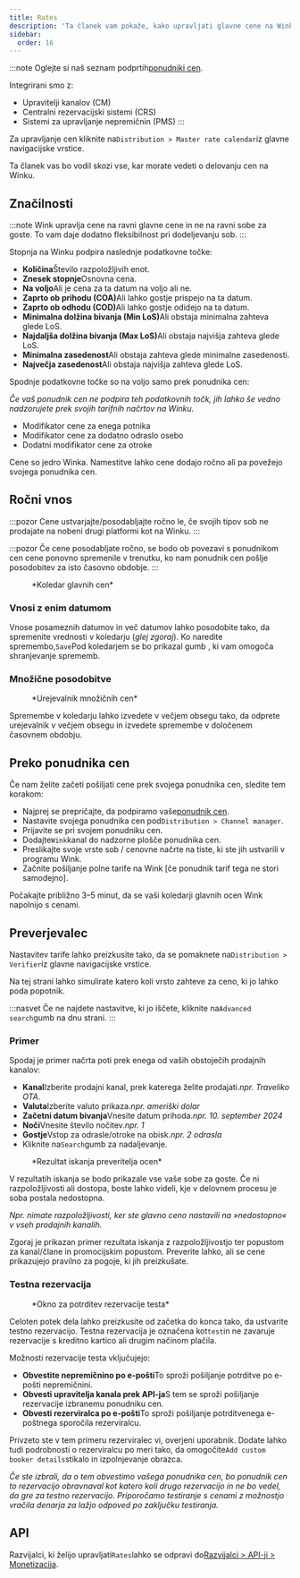 ```yaml
---
title: Rates
description: 'Ta članek vam pokaže, kako upravljati glavne cene na Winku.'
sidebar:
  order: 16
---
```


:::note
Oglejte si naš seznam podprtih[ponudniki cen](/extranet/rate-providers).

Integrirani smo z:

* Upravitelji kanalov (CM)
* Centralni rezervacijski sistemi (CRS)
* Sistemi za upravljanje nepremičnin (PMS)
  :::

Za upravljanje cen kliknite na`Distribution > Master rate calendar`iz glavne navigacijske vrstice.

Ta članek vas bo vodil skozi vse, kar morate vedeti o delovanju cen na Winku.

## Značilnosti

:::note
Wink upravlja cene na ravni glavne cene in ne na ravni sobe za goste. To vam daje dodatno fleksibilnost pri dodeljevanju sob.
:::

Stopnja na Winku podpira naslednje podatkovne točke:

* **Količina**Število razpoložljivih enot.
* **Znesek stopnje**Osnovna cena.
* **Na voljo**Ali je cena za ta datum na voljo ali ne.
* **Zaprto ob prihodu (COA)**&#x41;li lahko gostje prispejo na ta datum.
* **Zaprto ob odhodu (COD)**&#x41;li lahko gostje odidejo na ta datum.
* **Minimalna dolžina bivanja (Min LoS)**&#x41;li obstaja minimalna zahteva glede LoS.
* **Najdaljša dolžina bivanja (Max LoS)**&#x41;li obstaja najvišja zahteva glede LoS.
* **Minimalna zasedenost**Ali obstaja zahteva glede minimalne zasedenosti.
* **Največja zasedenost**Ali obstaja najvišja zahteva glede LoS.

Spodnje podatkovne točke so na voljo samo prek ponudnika cen:

*Če vaš ponudnik cen ne podpira teh podatkovnih točk, jih lahko še vedno nadzorujete prek svojih tarifnih načrtov na Winku.*

* Modifikator cene za enega potnika
* Modifikator cene za dodatno odraslo osebo
* Dodatni modifikator cene za otroke

Cene so jedro Winka. Namestitve lahko cene dodajo ročno ali pa povežejo svojega ponudnika cen.

## Ročni vnos

:::pozor
Cene ustvarjajte/posodabljajte ročno le, če svojih tipov sob ne prodajate na nobeni drugi platformi kot na Winku.
:::

:::pozor
Če cene posodabljate ročno, se bodo ob povezavi s ponudnikom cen cene ponovno spremenile v trenutku, ko nam ponudnik cen pošlje posodobitev za isto časovno obdobje. :::

<figure>
  <CloudinaryImage width="700" height="251" resize="scale" quality="best" alt="Koledar glavnih cen" src="academy/rate-calendar" errorImage="noimage_opaque_nyrtl0.png" />

  <figcaption>*Koledar glavnih cen*</figcaption>
</figure>


### Vnosi z enim datumom

Vnose posameznih datumov in več datumov lahko posodobite tako, da spremenite vrednosti v koledarju (*glej zgoraj*). Ko naredite spremembo,`Save`Pod koledarjem se bo prikazal gumb , ki vam omogoča shranjevanje sprememb.

### Množične posodobitve

<figure>
  <CloudinaryImage width="700" height="267" resize="scale" quality="best" alt="Urejevalnik množičnih cen" src="academy/bulk-editor" errorImage="noimage_opaque_nyrtl0.png" />

  <figcaption>*Urejevalnik množičnih cen*</figcaption>
</figure>


Spremembe v koledarju lahko izvedete v večjem obsegu tako, da odprete urejevalnik v večjem obsegu in izvedete spremembe v določenem časovnem obdobju.

## Preko ponudnika cen

Če nam želite začeti pošiljati cene prek svojega ponudnika cen, sledite tem korakom:

* Najprej se prepričajte, da podpiramo vaše[ponudnik cen](/extranet/rate-providers).
* Nastavite svojega ponudnika cen pod`Distribution > Channel manager`.
* Prijavite se pri svojem ponudniku cen.
* Dodajte`Wink`kanal do nadzorne plošče ponudnika cen.
* Preslikajte svoje vrste sob / cenovne načrte na tiste, ki ste jih ustvarili v programu Wink.
* Začnite pošiljanje polne tarife na Wink \[če ponudnik tarif tega ne stori samodejno].

Počakajte približno 3–5 minut, da se vaši koledarji glavnih ocen Wink napolnijo s cenami.

## Preverjevalec

Nastavitev tarife lahko preizkusite tako, da se pomaknete na`Distribution > Verifier`iz glavne navigacijske vrstice.

Na tej strani lahko simulirate katero koli vrsto zahteve za ceno, ki jo lahko poda popotnik.

:::nasvet
Če ne najdete nastavitve, ki jo iščete, kliknite na`Advanced search`gumb na dnu strani.
:::

### Primer

Spodaj je primer načrta poti prek enega od vaših obstoječih prodajnih kanalov:

* **Kanal**Izberite prodajni kanal, prek katerega želite prodajati.*npr. Traveliko OTA*.
* **Valuta**Izberite valuto prikaza.*npr. ameriški dolar*
* **Začetni datum bivanja**Vnesite datum prihoda.*npr. 10. september 2024*
* **Noči**Vnesite število nočitev.*npr. 1*
* **Gostje**Vstop za odrasle/otroke na obisk.*npr. 2 odrasla*
* Kliknite na`Search`gumb za nadaljevanje.

<figure>
  <CloudinaryImage width="350" height="501" resize="scale" quality="best" alt="Rezultat preverjanja ocen" src="academy/rate-verifier" errorImage="noimage_opaque_nyrtl0.png" />

  <figcaption>*Rezultat iskanja preveritelja ocen*</figcaption>
</figure>


V rezultatih iskanja se bodo prikazale vse vaše sobe za goste.
Če ni razpoložljivosti ali dostopa, boste lahko videli, kje v delovnem procesu je soba postala nedostopna.

*Npr. nimate razpoložljivosti, ker ste glavno ceno nastavili na »nedostopno« v vseh prodajnih kanalih.*

Zgoraj je prikazan primer rezultata iskanja z razpoložljivostjo ter popustom za kanal/člane in promocijskim popustom.
Preverite lahko, ali se cene prikazujejo pravilno za pogoje, ki jih preizkušate.

### Testna rezervacija

<figure>
  <CloudinaryImage width="350" height="459" resize="scale" quality="best" alt="Modalno okno za testno rezervacijo" src="academy/test-booking" errorImage="noimage_opaque_nyrtl0.png" />

  <figcaption>*Okno za potrditev rezervacije testa*</figcaption>
</figure>


Celoten potek dela lahko preizkusite od začetka do konca tako, da ustvarite testno rezervacijo.
Testna rezervacija je označena kot`test`in ne zavaruje rezervacije s kreditno kartico ali drugim načinom plačila.

Možnosti rezervacije testa vključujejo:

* **Obvestite nepremičnino po e-pošti**To sproži pošiljanje potrditve po e-pošti nepremičnini.
* **Obvesti upravitelja kanala prek API-ja**S tem se sproži pošiljanje rezervacije izbranemu ponudniku cen.
* **Obvesti rezerviralca po e-pošti**To sproži pošiljanje potrditvenega e-poštnega sporočila rezerviralcu.

Privzeto ste v tem primeru rezerviralec vi, overjeni uporabnik. Dodate lahko tudi podrobnosti o rezerviralcu po meri tako, da omogočite`Add custom booker details`stikalo in izpolnjevanje obrazca.

*Če ste izbrali, da o tem obvestimo vašega ponudnika cen, bo ponudnik cen to rezervacijo obravnaval kot katero koli drugo rezervacijo in ne bo vedel, da gre za testno rezervacijo. Priporočamo testiranje s cenami z možnostjo vračila denarja za lažjo odpoved po zaključku testiranja.*

## API

Razvijalci, ki želijo upravljati`Rates`lahko se odpravi do[Razvijalci > API-ji > Monetizacija](/developers/apis/#monetize-api).

